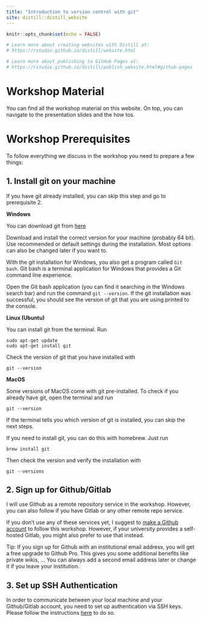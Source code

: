 ```yaml
---
title: "Introduction to version control with git"
site: distill::distill_website
---
```


```r
knitr::opts_chunk$set(echo = FALSE)

# Learn more about creating websites with Distill at:
# https://rstudio.github.io/distill/website.html

# Learn more about publishing to GitHub Pages at:
# https://rstudio.github.io/distill/publish_website.html#github-pages

```

# Workshop Material

You can find all the workshop material on this website.
On top, you can navigate to the presentation slides and the how tos.

<!-- To download presentation slides in pdf format, you can use the following links: -->

<!-- - <a href="./slides/01_01_RStudio.pdf" download> 01 - Introduction RStudio</a> -->

# Workshop Prerequisites

To follow everything we discuss in the workshop you need to prepare a few things:

## 1. Install git on your machine

If you have git already installed, you can skip this step and go to prerequisite 2.

**Windows**

You can download git from [here](https://git-scm.com/download/win)

Download and install the correct version for your machine (probably 64 bit). Use recommended or default settings during the installation. Most options can also be changed
later if you want to.

With the git installation for Windows, you also get a program called `Git bash`. 
Git bash is a terminal application for Windows that provides a Git command line experience.

Open the Git bash application (you can find it searching in the Windows search bar) 
and run the command `git --version`. If the git installation was successful, you should see the version of git that you are using printed to the console.

**Linux (Ubuntu)**

You can install git from the terminal. Run

```
sudo apt-get update
sudo apt-get install git
```

Check the version of git that you have installed with

```
git --version
```

**MacOS**

Some versions of MacOS come with git pre-installed. To check if you already have git, open the terminal and run

```
git --version
```

If the terminal tells you which version of git is installed, you can skip the next steps.

If you need to install git, you can do this with homebrew. Just run

```
brew install git
```

Then check the version and verify the installation with 

```
git --versions
```

## 2. Sign up for Github/Gitlab

I will use Github as a remote repository service in the workshop. However, you can also follow 
if you have Gitlab or any other remote repo service.

If you don't use any of these services yet, I suggest to [make a Github account](https://github.com/join) to follow this workshop. However, if your university provides
a self-hosted Gitlab, you might also prefer to use that instead.

Tip: If you sign up for Github with an institutional email address, you will get a free upgrade to Github Pro.
This gives you some additional benefits like private wikis, ... You can always add a second email address later or change it if you leave your institution.

## 3. Set up SSH Authentication

In order to communicate between your local machine and your Github/Gitlab account,
you need to set up authentication via SSH keys.
Please follow the instructions <a href="./ssh_keys_how.html"> here</a> to do so.


